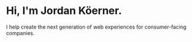 # Hi, I'm Jordan Köerner.

I help create the next generation of web experiences for consumer-facing companies.
